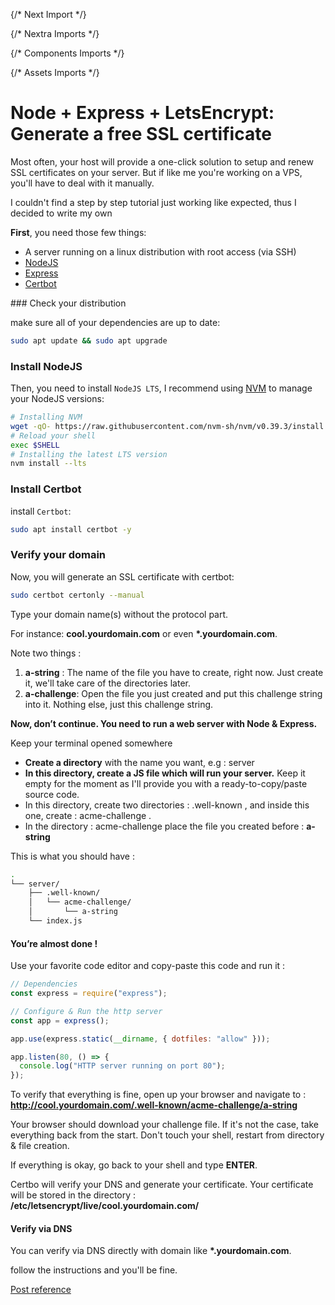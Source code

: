 {/* Next Import */}

{/* Nextra Imports */}

{/* Components Imports */}

{/* Assets Imports */}

# Node + Express + LetsEncrypt: Generate a free SSL certificate

<Callout emoji="⚠️">
  Most often, your host will provide a one-click solution to setup and renew SSL
  certificates on your server. But if like me you're working on a VPS, you'll
  have to deal with it manually.
</Callout>

I couldn't find a step by step tutorial just working like expected, thus I decided to write my own

**First**, you need those few things:

- A server running on a linux distribution with root access (via SSH)
- [NodeJS](https://nodejs.org)
- [Express](https://www.npmjs.com/package/express)
- [Certbot](https://certbot.eff.org/)

<Steps>
### Check your distribution

make sure all of your dependencies are up to date:

```bash
sudo apt update && sudo apt upgrade
```

### Install NodeJS

Then, you need to install `NodeJS LTS`, I recommend using [NVM](https://github.com/nvm-sh/nvm) to manage your NodeJS versions:

```bash
# Installing NVM
wget -qO- https://raw.githubusercontent.com/nvm-sh/nvm/v0.39.3/install.sh | bash
# Reload your shell
exec $SHELL
# Installing the latest LTS version
nvm install --lts
```

### Install Certbot

install `Certbot`:

```bash
sudo apt install certbot -y
```

### Verify your domain

Now, you will generate an SSL certificate with certbot:

```bash
sudo certbot certonly --manual
```

<PostImage src={GENERATE_SSL_STEP_01} alt="generate ssl step 01" />

Type your domain name(s) without the protocol part.

For instance: **cool.yourdomain.com** or even **\*.yourdomain.com**.

<PostImage
  src={GENERATE_SSL_STEP_02_VERIFY_DOMAIN}
  alt="generate ssl step 02 verify domain"
  containerHeight="16rem"
/>

Note two things :

1. **a-string** : The name of the file you have to create, right now. Just create it, we'll take care of the directories later.
2. **a-challenge**: Open the file you just created and put this challenge string into it. Nothing else, just this challenge string.

**Now, don’t continue. You need to run a web server with Node & Express.**

<Callout type="info" emoji="⚠️">
  Keep your terminal opened somewhere
</Callout>

- **Create a directory** with the name you want, e.g : server
- **In this directory, create a JS file which will run your server.** Keep it empty for the moment as I'll provide you with a ready-to-copy/paste source code.
- In this directory, create two directories : .well-known , and inside this one, create : acme-challenge .
- In the directory : acme-challenge place the file you created before : **a-string**

This is what you should have :

```bash
.
└── server/
    ├── .well-known/
    │   └── acme-challenge/
    │       └── a-string
    └── index.js
```

#### You’re almost done !

Use your favorite code editor and copy-paste this code and run it :

```javascript
// Dependencies
const express = require("express");

// Configure & Run the http server
const app = express();

app.use(express.static(__dirname, { dotfiles: "allow" }));

app.listen(80, () => {
  console.log("HTTP server running on port 80");
});
```

To verify that everything is fine, open up your browser and navigate to : **http://cool.yourdomain.com/.well-known/acme-challenge/a-string**

Your browser should download your challenge file. If it's not the case, take everything back from the start. Don't touch your shell, restart from directory & file creation.

If everything is okay, go back to your shell and type **ENTER**.

Certbo will verify your DNS and generate your certificate. Your certificate will be stored in the directory : **/etc/letsencrypt/live/cool.yourdomain.com/**

#### Verify via DNS

You can verify via DNS directly with domain like **\*.yourdomain.com**.

<PostImage
  src={GENERATE_SSL_STEP_02_VERIFY_DNS}
  alt="generate ssl step 02 verify dns"
  containerHeight="26rem"
/>

follow the instructions and you'll be fine.

</Steps>

[Post reference](https://itnext.io/node-express-letsencrypt-generate-a-free-ssl-certificate-and-run-an-https-server-in-5-minutes-a730fbe528ca)

